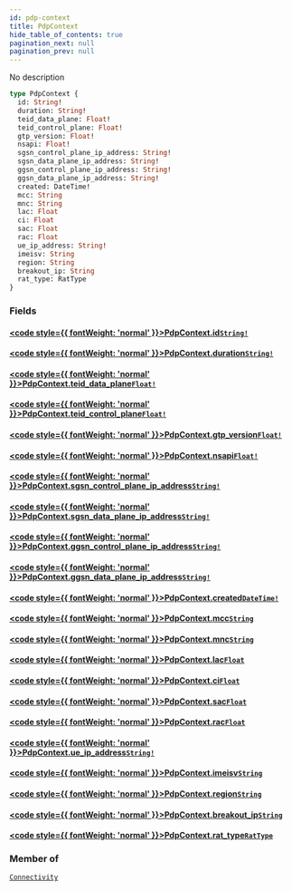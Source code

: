 ```yaml
---
id: pdp-context
title: PdpContext
hide_table_of_contents: true
pagination_next: null
pagination_prev: null
---
```








No description

```graphql
type PdpContext {
  id: String!
  duration: String!
  teid_data_plane: Float!
  teid_control_plane: Float!
  gtp_version: Float!
  nsapi: Float!
  sgsn_control_plane_ip_address: String!
  sgsn_data_plane_ip_address: String!
  ggsn_control_plane_ip_address: String!
  ggsn_data_plane_ip_address: String!
  created: DateTime!
  mcc: String
  mnc: String
  lac: Float
  ci: Float
  sac: Float
  rac: Float
  ue_ip_address: String!
  imeisv: String
  region: String
  breakout_ip: String
  rat_type: RatType
}
```


### Fields

#### [<code style={{ fontWeight: 'normal' }}>PdpContext.<b>id</b></code>](#)<Bullet />[`String!`](/graphql/graphql/scalars/string) <Badge class="secondary" text="non-null"/> <Badge class="secondary" text="scalar"/>
> 
> 

#### [<code style={{ fontWeight: 'normal' }}>PdpContext.<b>duration</b></code>](#)<Bullet />[`String!`](/graphql/graphql/scalars/string) <Badge class="secondary" text="non-null"/> <Badge class="secondary" text="scalar"/>
> 
> 

#### [<code style={{ fontWeight: 'normal' }}>PdpContext.<b>teid_data_plane</b></code>](#)<Bullet />[`Float!`](/graphql/graphql/scalars/float) <Badge class="secondary" text="non-null"/> <Badge class="secondary" text="scalar"/>
> 
> 

#### [<code style={{ fontWeight: 'normal' }}>PdpContext.<b>teid_control_plane</b></code>](#)<Bullet />[`Float!`](/graphql/graphql/scalars/float) <Badge class="secondary" text="non-null"/> <Badge class="secondary" text="scalar"/>
> 
> 

#### [<code style={{ fontWeight: 'normal' }}>PdpContext.<b>gtp_version</b></code>](#)<Bullet />[`Float!`](/graphql/graphql/scalars/float) <Badge class="secondary" text="non-null"/> <Badge class="secondary" text="scalar"/>
> 
> 

#### [<code style={{ fontWeight: 'normal' }}>PdpContext.<b>nsapi</b></code>](#)<Bullet />[`Float!`](/graphql/graphql/scalars/float) <Badge class="secondary" text="non-null"/> <Badge class="secondary" text="scalar"/>
> 
> 

#### [<code style={{ fontWeight: 'normal' }}>PdpContext.<b>sgsn_control_plane_ip_address</b></code>](#)<Bullet />[`String!`](/graphql/graphql/scalars/string) <Badge class="secondary" text="non-null"/> <Badge class="secondary" text="scalar"/>
> 
> 

#### [<code style={{ fontWeight: 'normal' }}>PdpContext.<b>sgsn_data_plane_ip_address</b></code>](#)<Bullet />[`String!`](/graphql/graphql/scalars/string) <Badge class="secondary" text="non-null"/> <Badge class="secondary" text="scalar"/>
> 
> 

#### [<code style={{ fontWeight: 'normal' }}>PdpContext.<b>ggsn_control_plane_ip_address</b></code>](#)<Bullet />[`String!`](/graphql/graphql/scalars/string) <Badge class="secondary" text="non-null"/> <Badge class="secondary" text="scalar"/>
> 
> 

#### [<code style={{ fontWeight: 'normal' }}>PdpContext.<b>ggsn_data_plane_ip_address</b></code>](#)<Bullet />[`String!`](/graphql/graphql/scalars/string) <Badge class="secondary" text="non-null"/> <Badge class="secondary" text="scalar"/>
> 
> 

#### [<code style={{ fontWeight: 'normal' }}>PdpContext.<b>created</b></code>](#)<Bullet />[`DateTime!`](/graphql/graphql/scalars/date-time) <Badge class="secondary" text="non-null"/> <Badge class="secondary" text="scalar"/>
> 
> 

#### [<code style={{ fontWeight: 'normal' }}>PdpContext.<b>mcc</b></code>](#)<Bullet />[`String`](/graphql/graphql/scalars/string) <Badge class="secondary" text="scalar"/>
> 
> 

#### [<code style={{ fontWeight: 'normal' }}>PdpContext.<b>mnc</b></code>](#)<Bullet />[`String`](/graphql/graphql/scalars/string) <Badge class="secondary" text="scalar"/>
> 
> 

#### [<code style={{ fontWeight: 'normal' }}>PdpContext.<b>lac</b></code>](#)<Bullet />[`Float`](/graphql/graphql/scalars/float) <Badge class="secondary" text="scalar"/>
> 
> 

#### [<code style={{ fontWeight: 'normal' }}>PdpContext.<b>ci</b></code>](#)<Bullet />[`Float`](/graphql/graphql/scalars/float) <Badge class="secondary" text="scalar"/>
> 
> 

#### [<code style={{ fontWeight: 'normal' }}>PdpContext.<b>sac</b></code>](#)<Bullet />[`Float`](/graphql/graphql/scalars/float) <Badge class="secondary" text="scalar"/>
> 
> 

#### [<code style={{ fontWeight: 'normal' }}>PdpContext.<b>rac</b></code>](#)<Bullet />[`Float`](/graphql/graphql/scalars/float) <Badge class="secondary" text="scalar"/>
> 
> 

#### [<code style={{ fontWeight: 'normal' }}>PdpContext.<b>ue_ip_address</b></code>](#)<Bullet />[`String!`](/graphql/graphql/scalars/string) <Badge class="secondary" text="non-null"/> <Badge class="secondary" text="scalar"/>
> 
> 

#### [<code style={{ fontWeight: 'normal' }}>PdpContext.<b>imeisv</b></code>](#)<Bullet />[`String`](/graphql/graphql/scalars/string) <Badge class="secondary" text="scalar"/>
> 
> 

#### [<code style={{ fontWeight: 'normal' }}>PdpContext.<b>region</b></code>](#)<Bullet />[`String`](/graphql/graphql/scalars/string) <Badge class="secondary" text="scalar"/>
> 
> 

#### [<code style={{ fontWeight: 'normal' }}>PdpContext.<b>breakout_ip</b></code>](#)<Bullet />[`String`](/graphql/graphql/scalars/string) <Badge class="secondary" text="scalar"/>
> 
> 

#### [<code style={{ fontWeight: 'normal' }}>PdpContext.<b>rat_type</b></code>](#)<Bullet />[`RatType`](/graphql/graphql/objects/rat-type) <Badge class="secondary" text="object"/>
> 
> 



### Member of

[`Connectivity`](/graphql/graphql/objects/connectivity)  <Badge class="secondary" text="object"/>



